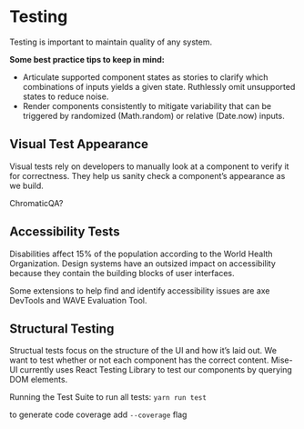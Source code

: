 
<Meta title="Introduction|Testing" />

# Testing 
Testing is important to maintain quality of any system.

**Some best practice tips to keep in mind:**
- Articulate supported component states as stories to clarify which combinations of inputs yields a given state. Ruthlessly omit unsupported states to reduce noise.
- Render components consistently to mitigate variability that can be triggered by randomized (Math.random) or relative (Date.now) inputs.

## Visual Test Appearance
Visual tests rely on developers to manually look at a component to verify it for correctness. They help us sanity check a component’s appearance as we build. 

ChromaticQA?

## Accessibility Tests
Disabilities affect 15% of the population according to the World Health Organization. Design systems have an outsized impact on accessibility because they contain the building blocks of user interfaces. 

Some extensions to help find and identify accessibility issues are axe DevTools and WAVE Evaluation Tool.

## Structural Testing
Structual tests focus on the structure of the UI and how it’s laid out. We want to test whether or not each component has the correct content. Mise-UI currently uses React Testing Library to test our components by querying DOM elements.

Running the Test Suite
to run all tests: `yarn run test`

to generate code coverage add `--coverage` flag